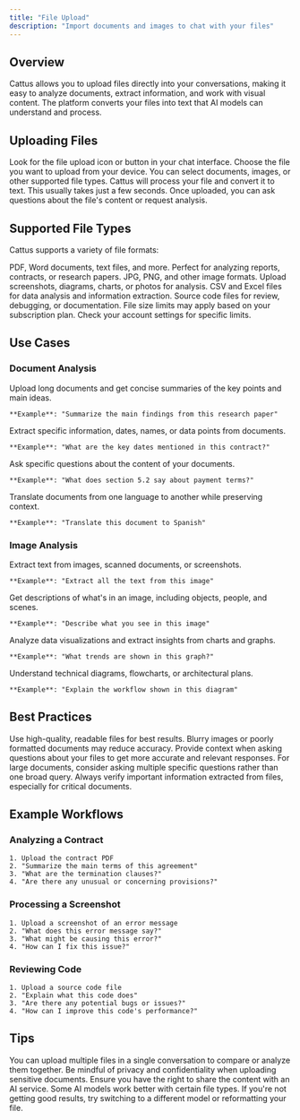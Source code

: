 ```yaml
---
title: "File Upload"
description: "Import documents and images to chat with your files"
---
```


## Overview

Cattus allows you to upload files directly into your conversations, making it easy to analyze documents, extract information, and work with visual content. The platform converts your files into text that AI models can understand and process.

## Uploading Files

<Steps>
  <Step title="Click Upload Button">
    Look for the file upload icon or button in your chat interface.
  </Step>

  <Step title="Select Your File">
    Choose the file you want to upload from your device. You can select documents, images, or other supported file types.
  </Step>

  <Step title="Wait for Processing">
    Cattus will process your file and convert it to text. This usually takes just a few seconds.
  </Step>

  <Step title="Start Asking Questions">
    Once uploaded, you can ask questions about the file's content or request analysis.
  </Step>
</Steps>

## Supported File Types

Cattus supports a variety of file formats:

<CardGroup cols={2}>
  <Card title="Documents" icon="file-lines">
    PDF, Word documents, text files, and more. Perfect for analyzing reports, contracts, or research papers.
  </Card>
  <Card title="Images" icon="image">
    JPG, PNG, and other image formats. Upload screenshots, diagrams, charts, or photos for analysis.
  </Card>
  <Card title="Spreadsheets" icon="table">
    CSV and Excel files for data analysis and information extraction.
  </Card>
  <Card title="Code Files" icon="code">
    Source code files for review, debugging, or documentation.
  </Card>
</CardGroup>

<Info>
File size limits may apply based on your subscription plan. Check your account settings for specific limits.
</Info>

## Use Cases

### Document Analysis

<AccordionGroup>
  <Accordion title="Summarization" icon="compress">
    Upload long documents and get concise summaries of the key points and main ideas.

    **Example**: "Summarize the main findings from this research paper"
  </Accordion>

  <Accordion title="Information Extraction" icon="magnifying-glass">
    Extract specific information, dates, names, or data points from documents.

    **Example**: "What are the key dates mentioned in this contract?"
  </Accordion>

  <Accordion title="Question Answering" icon="circle-question">
    Ask specific questions about the content of your documents.

    **Example**: "What does section 5.2 say about payment terms?"
  </Accordion>

  <Accordion title="Translation" icon="language">
    Translate documents from one language to another while preserving context.

    **Example**: "Translate this document to Spanish"
  </Accordion>
</AccordionGroup>

### Image Analysis

<AccordionGroup>
  <Accordion title="OCR (Text Recognition)" icon="text">
    Extract text from images, scanned documents, or screenshots.

    **Example**: "Extract all the text from this image"
  </Accordion>

  <Accordion title="Visual Understanding" icon="eye">
    Get descriptions of what's in an image, including objects, people, and scenes.

    **Example**: "Describe what you see in this image"
  </Accordion>

  <Accordion title="Chart & Graph Analysis" icon="chart-line">
    Analyze data visualizations and extract insights from charts and graphs.

    **Example**: "What trends are shown in this graph?"
  </Accordion>

  <Accordion title="Diagram Interpretation" icon="diagram-project">
    Understand technical diagrams, flowcharts, or architectural plans.

    **Example**: "Explain the workflow shown in this diagram"
  </Accordion>
</AccordionGroup>

## Best Practices

<CardGroup cols={2}>
  <Card title="Clear Files" icon="file-check">
    Use high-quality, readable files for best results. Blurry images or poorly formatted documents may reduce accuracy.
  </Card>
  <Card title="Context Matters" icon="message">
    Provide context when asking questions about your files to get more accurate and relevant responses.
  </Card>
  <Card title="Break It Down" icon="list">
    For large documents, consider asking multiple specific questions rather than one broad query.
  </Card>
  <Card title="Verify Results" icon="shield-check">
    Always verify important information extracted from files, especially for critical documents.
  </Card>
</CardGroup>

## Example Workflows

### Analyzing a Contract

```text
1. Upload the contract PDF
2. "Summarize the main terms of this agreement"
3. "What are the termination clauses?"
4. "Are there any unusual or concerning provisions?"
```

### Processing a Screenshot

```text
1. Upload a screenshot of an error message
2. "What does this error message say?"
3. "What might be causing this error?"
4. "How can I fix this issue?"
```

### Reviewing Code

```text
1. Upload a source code file
2. "Explain what this code does"
3. "Are there any potential bugs or issues?"
4. "How can I improve this code's performance?"
```

## Tips

<Tip>
You can upload multiple files in a single conversation to compare or analyze them together.
</Tip>

<Warning>
Be mindful of privacy and confidentiality when uploading sensitive documents. Ensure you have the right to share the content with an AI service.
</Warning>

<Info>
Some AI models work better with certain file types. If you're not getting good results, try switching to a different model or reformatting your file.
</Info>
